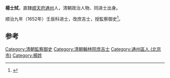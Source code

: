 '''楊士烒'''，直隸[[顺天府|顺天府]][[通州|通州]]人，清朝政治人物、同进士出身。

顺治九年（1652年）壬辰科进士，改庶吉士，授監察御史<ref>{{cite news|author=陈泽希|title=清代北京汉人进士考|url=http://szb.bjedu.cn/jysh/2010-10-15/879.html|accessdate=2013-08-25|newspaper=京教纵横|deadurl=yes|archiveurl=https://web.archive.org/web/20130921053444/http://szb.bjedu.cn/jysh/2010-10-15/879.html|archivedate=2013-09-21}}</ref>。

==参考==
{{Reflist}}
{{清朝人物小作品}}
{{順治九年壬辰科殿試金榜}}
{{DEFAULTSORT:Yang杨}}
[[Category:清朝監察御史|Category:清朝監察御史]]
[[Category:清朝翰林院庶吉士|Category:清朝翰林院庶吉士]]
[[Category:通州區人_(北京市)|Category:通州區人 (北京市)]]
[[Category:楊姓|Category:楊姓]]